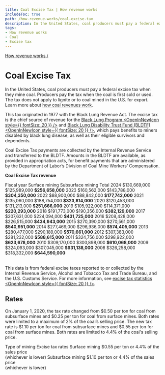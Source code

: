 ```yaml
---
title: Coal Excise Tax | How revenue works
includeToc: true
path: /how-revenue-works/coal-excise-tax
description: In the United States, coal producers must pay a federal excise tax when they mine coal. Producers pay the tax when the coal is first sold or used. The tax originated in 1977 with the Black Lung Revenue Act.
tags:
- How revenue works
- Coal
- Excise tax
---
```


[How revenue works /](/how-revenue-works/)


# Coal Excise Tax

In the United States, coal producers must pay a federal excise tax when they mine coal. Producers pay the tax when the coal is first sold or used. The tax does not apply to lignite or to coal mined in the U.S. for export. Learn more about [how coal revenues work](/how-revenue-works/coal/).
<br />

This tax originated in 1977 with the Black Lung Revenue Act. The excise tax is the chief source of revenue for the [Black Lung Program <OpenInNewIcon style={{ fontSize: 20 }} />](https://www.dol.gov/agencies/owcp/dcmwc) and [Black Lung Disability Trust Fund (BLDTF) <OpenInNewIcon style={{ fontSize: 20 }} />](https://www.law.cornell.edu/uscode/text/26/9501), which pays benefits to miners disabled by black lung disease, as well as their eligible survivors and dependents.
<br />

Coal Excise Tax payments are collected by the Internal Revenue Service and transferred to the BLDTF. Amounts in the BLDTF are available, as provided in appropriation acts, for benefit payments that are administered by the Department of Labor’s Division of Coal Mine Workers’ Compensation.
<br />

**Coal Excise Tax revenue**

<Table>
  <TableHead>
    <TableRow>
      <TableCell>Fiscal year</TableCell>
      <TableCell>Surface mining</TableCell>
      <TableCell>Subsurface mining</TableCell>
      <TableCell>Total</TableCell>
    </TableRow>
  </TableHead>
  <TableBody>
    <TableRow>
      <TableCell>2024</TableCell>
      <TableCell>$130,669,000</TableCell>
      <TableCell>$125,989,000</TableCell>
      <TableCell><strong>$256,658,000</strong></TableCell>
    </TableRow>
    <TableRow>
      <TableCell>2023</TableCell>
      <TableCell>$160,562,000</TableCell>
      <TableCell>$143,788,000</TableCell>
      <TableCell><strong>$304,350,000</strong></TableCell>
    </TableRow>
    <TableRow>
      <TableCell>2022</TableCell>
      <TableCell>$88,900,000</TableCell>
      <TableCell>$88,842,000</TableCell>
      <TableCell><strong>$177,742,000</strong></TableCell>
    </TableRow>
    <TableRow>
      <TableCell>2021</TableCell>
      <TableCell>$135,060,000</TableCell>
      <TableCell>$188,754,000</TableCell>
      <TableCell><strong>$323,814,000</strong></TableCell>
    </TableRow>
    <TableRow>
      <TableCell>2020</TableCell>
      <TableCell>$120,453,000</TableCell>
      <TableCell>$131,213,000</TableCell>
      <TableCell><strong>$251,666,000</strong></TableCell>
    </TableRow>
    <TableRow>
      <TableCell>2019</TableCell>
      <TableCell>$105,922,000</TableCell>
      <TableCell>$114,371,000</TableCell>
      <TableCell><strong>$220,293,000</strong></TableCell>
    </TableRow>
    <TableRow>
      <TableCell>2018</TableCell>
      <TableCell>$191,773,000</TableCell>
      <TableCell>$190,356,000</TableCell>
      <TableCell><strong>$382,129,000</strong></TableCell>
    </TableRow>
    <TableRow>
      <TableCell>2017</TableCell>
      <TableCell>$207,631,000</TableCell>
      <TableCell>$224,094,000</TableCell>
      <TableCell><strong>$431,725,000</strong></TableCell>
    </TableRow>
    <TableRow>
      <TableCell>2016</TableCell>
      <TableCell>$208,428,000</TableCell>
      <TableCell>$226,515,000</TableCell>
      <TableCell><strong>$434,943,000</strong></TableCell>
    </TableRow>
    <TableRow>
      <TableCell>2015</TableCell>
      <TableCell>$270,390,000</TableCell>
      <TableCell>$270,561,000</TableCell>
      <TableCell><strong>$540,951,000</strong></TableCell>
    </TableRow>
    <TableRow>
      <TableCell>2014</TableCell>
      <TableCell>$277,469,000</TableCell>
      <TableCell>$296,936,000</TableCell>
      <TableCell><strong>$574,405,000</strong></TableCell>
    </TableRow>
    <TableRow>
      <TableCell>2013</TableCell>
      <TableCell>$280,477,000</TableCell>
      <TableCell>$290,189,000</TableCell>
      <TableCell><strong>$570,661,000</strong></TableCell>
    </TableRow>
    <TableRow>
      <TableCell>2012</TableCell>
      <TableCell>$307,383,000</TableCell>
      <TableCell>$281,232,000</TableCell>
      <TableCell><strong>$588,615,000</strong></TableCell>
    </TableRow>
    <TableRow>
      <TableCell>2011</TableCell>
      <TableCell>$324,756,000</TableCell>
      <TableCell>$298,922,000</TableCell>
      <TableCell><strong>$623,678,000</strong></TableCell>
    </TableRow>
    <TableRow>
      <TableCell>2010</TableCell>
      <TableCell>$309,170,000</TableCell>
      <TableCell>$300,898,000</TableCell>
      <TableCell><strong>$610,068,000</strong></TableCell>
    </TableRow>
    <TableRow>
      <TableCell>2009</TableCell>
      <TableCell>$324,093,000</TableCell>
      <TableCell>$307,045,000</TableCell>
      <TableCell><strong>$631,138,000</strong></TableCell>
    </TableRow>
    <TableRow>
      <TableCell>2008</TableCell>
      <TableCell>$326,258,000</TableCell>
      <TableCell>$318,332,000</TableCell>
      <TableCell><strong>$644,590,000</strong></TableCell>
    </TableRow>
  </TableBody>
</Table>

This data is from federal excise taxes reported to or collected by the Internal Revenue Service, Alcohol and Tobacco Tax and Trade Bureau, and the U.S. Customs Service. For more information, see [excise tax statistics <OpenInNewIcon style={{ fontSize: 20 }} />](https://www.irs.gov/statistics/soi-tax-stats-excise-tax-statistics).

## Rates

On January 1, 2020, the tax rate changed from $0.50 per ton for coal from subsurface mines and $0.25 per ton for coal from surface mines. Both rates were limited to a maximum of 2% of the coal’s selling price. The new tax rate is $1.10 per ton for coal from subsurface mines and $0.55 per ton for coal from surface mines. Both rates are limited to 4.4% of the coal's selling price.

<Table>
  <TableHead>
    <TableRow>
      <TableCell>Type of mining</TableCell>
      <TableCell>Excise tax rates</TableCell>
    </TableRow>
  </TableHead>
  <TableBody>
    <TableRow>
      <TableCell>Surface mining</TableCell>
      <TableCell>
          $0.55 per ton or 4.4% of the sales price<br />
          (whichever is lower)
      </TableCell>
    </TableRow>
    <TableRow>
      <TableCell>Subsurface mining</TableCell>
      <TableCell>
          $1.10 per ton or 4.4% of the sales price<br />
          (whichever is lower)
      </TableCell>
    </TableRow>
  </TableBody>
</Table>
